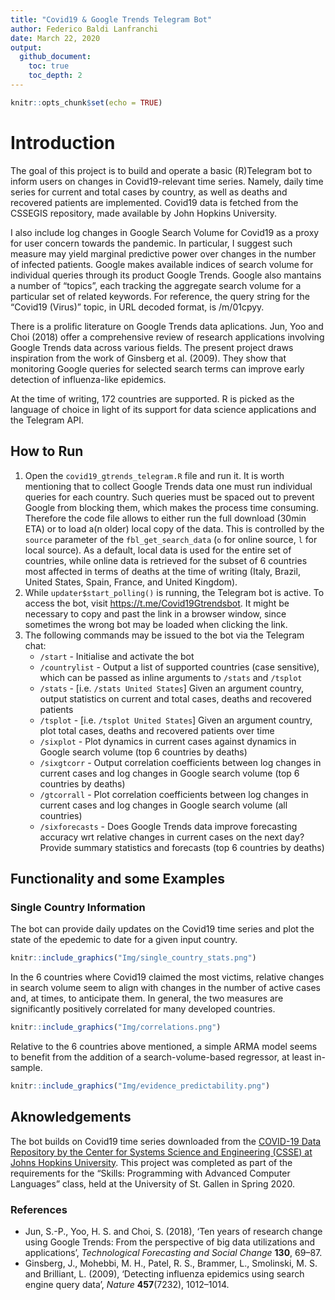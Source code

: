 ```yaml
---
title: "Covid19 & Google Trends Telegram Bot"
author: Federico Baldi Lanfranchi
date: March 22, 2020
output: 
  github_document: 
    toc: true
    toc_depth: 2
---
```




```r
knitr::opts_chunk$set(echo = TRUE)
```

# Introduction

The goal of this project is to build and operate a basic (R)Telegram bot to inform users on changes in Covid19-relevant time series. Namely, daily time series for current and total cases by country, as well as deaths and recovered patients are implemented. Covid19 data is fetched from the CSSEGIS repository, made available by John Hopkins University.

I also include log changes in Google Search Volume for Covid19 as a proxy for user concern towards the pandemic. In particular, I suggest such measure may yield marginal predictive power over changes in the number of infected patients. Google makes available indices of search volume for individual queries through its product Google Trends. Google also mantains a number of "topics", each tracking the aggregate search volume for a particular set of related keywords. For reference, the query string for the "Covid19 (Virus)" topic, in URL decoded format, is /m/01cpyy.

There is a prolific literature on Google Trends data aplications. Jun, Yoo and Choi (2018) offer a comprehensive review of research applications involving Google Trends data across various fields. The present project draws inspiration from the work of Ginsberg et al. (2009). They show that monitoring Google queries for selected search terms can improve early detection of influenza-like epidemics.

At the time of writing, 172 countries are supported. R is picked as the language of choice in light of its support for data science applications and the Telegram API.

## How to Run

<ol>
<li>Open the <code>covid19_gtrends_telegram.R</code> file and run it. It is worth mentioning that to collect Google Trends data one must run individual queries for each country. Such queries must be spaced out to prevent Google from blocking them, which makes the process time consuming. Therefore the code file allows to either run the full download (30min ETA) or to load a(n older) local copy of the data. This is controlled by the <code>source</code> parameter of the <code>fbl_get_search_data</code> (<code>o</code> for online source, <code>l</code> for local source). As a default, local data is used for the entire set of countries, while online data is retrieved for the subset of 6 countries most affected in terms of deaths at the time of writing (Italy, Brazil, United States, Spain, France, and United Kingdom). </li>
<li>While <code>updater$start_polling()</code> is running, the Telegram bot is active.  To access the bot, visit <a href="https://t.me/Covid19Gtrendsbot">https://t.me/Covid19Gtrendsbot</a>. It might be necessary to copy and past the link in a browser window, since sometimes the wrong bot may be loaded when clicking the link.</li>
<li>The following commands may be issued to the bot via the Telegram chat:
<ul>
<li>```/start``` - Initialise and activate the bot</li>
<li>```/countrylist``` - Output a list of supported countries (case sensitive), which can be passed as inline arguments to ```/stats``` and ```/tsplot```</li>
<li>```/stats``` - [i.e. ```/stats United States```] Given an argument country, output statistics on current and total cases, deaths and recovered patients</li>
<li>```/tsplot``` - [i.e. ```/tsplot United States```] Given an argument country, plot total cases, deaths and recovered patients over time</li>
<li>```/sixplot``` - Plot dynamics in current cases against dynamics in Google search volume (top 6 countries by deaths)</li>
<li>```/sixgtcorr``` - Output correlation coefficients between log changes in current cases and log changes in Google search volume (top 6 countries by deaths)</li>
<li>```/gtcorrall``` -  Plot correlation coefficients between log changes in current cases and log changes in Google search volume (all countries)</li>
<li>```/sixforecasts``` - Does Google Trends data improve forecasting accuracy wrt relative changes in current cases on the next day? Provide summary statistics and forecasts (top 6 countries by deaths)</li>
</ul>
</ol>

## Functionality and some Examples

### Single Country Information

The bot can provide daily updates on the Covid19 time series and plot the state of the epedemic to date for a given input country.

```r
knitr::include_graphics("Img/single_country_stats.png")
```

In the 6 countries where Covid19 claimed the most victims, relative changes in search volume seem to align with changes in the number of active cases and, at times, to anticipate them. In general, the two measures are significantly positively correlated for many developed countries. 

```r
knitr::include_graphics("Img/correlations.png")
```

Relative to the 6 countries above mentioned, a simple ARMA model seems to benefit from the addition of a search-volume-based regressor, at least in-sample.

```r
knitr::include_graphics("Img/evidence_predictability.png")
```

## Aknowledgements

The bot builds on Covid19 time series downloaded from the <a href="https://github.com/CSSEGISandData/COVID-19">COVID-19 Data Repository by the Center for Systems Science and Engineering (CSSE) at Johns Hopkins University</a>. This project was completed as part of the requirements for the "Skills: Programming with Advanced Computer Languages" class, held at the University of St. Gallen in Spring 2020.

### References
<ul>
<li>Jun, S.-P., Yoo, H. S. and Choi, S. (2018), ‘Ten years of research change using Google Trends: From the perspective of big data utilizations and applications’, _Technological Forecasting and Social Change_ **130**, 69–87.</li>
<li>Ginsberg, J., Mohebbi, M. H., Patel, R. S., Brammer, L., Smolinski, M. S. and Brilliant, L. (2009), ‘Detecting influenza epidemics using search engine query data’, _Nature_ **457**(7232), 1012–1014.</li>
</ul>